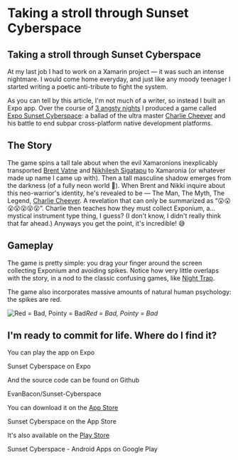 # Taking a stroll through Sunset Cyberspace


## Taking a stroll through Sunset Cyberspace

At my last job I had to work on a Xamarin project — it was such an intense nightmare. I would come home everyday, and just like any moody teenager I started writing a poetic anti-tribute to fight the system.

As you can tell by this article, I'm not much of a writer, so instead I built an Expo app. Over the course of [3 angsty nights](https://twitter.com/Baconbrix/status/915951734769508353) I produced a game called [Expo Sunset Cyberspace](https://expo.io/@bacon/cyberspace): a ballad of the ultra master [Charlie Cheever](https://twitter.com/ccheever) and his battle to end subpar cross-platform native development platforms.

## The Story

The game spins a tall tale about when the evil Xamaronions inexplicably transported [Brent Vatne](https://twitter.com/notbrent) and [Nikhilesh Sigatapu](https://medium.com/@s.nikhilesh) to Xamaronia (or whatever made up name I came up with). Then a tall masculine shadow emerges from the darkness (of a fully neon world 🤷‍). When Brent and Nikki inquire about this neo-warrior's identity, he's revealed to be — The Man, The Myth, The Legend, [Charlie Cheever](https://twitter.com/ccheever). A revelation that can only be summarized as “😮😮😮😮😮😮😮”. Charlie then teaches how they must collect Exponium, a… mystical instrument type thing, I guess? (I don't know, I didn't really think that far ahead.) Anyways you get the point, it's incredible! 😅

## Gameplay

The game is pretty simple: you drag your finger around the screen collecting Exponium and avoiding spikes. Notice how very little overlaps with the story, in a nod to the classic confusing games, like [Night Trap](https://en.wikipedia.org/wiki/Night_Trap).

The game also incorporates massive amounts of natural human psychology: the spikes are red.

![Red = Bad, Pointy = Bad](./images/1w_MQ3OjIOaqGc7fw8lafvQ.jpeg)_Red = Bad, Pointy = Bad_

## I'm ready to commit for life. Where do I find it?

You can play the app on Expo

<Embed url="https://expo.io/@bacon/cyberspace">Sunset Cyberspace on Expo</Embed>

And the source code can be found on Github

<Embed url="https://github.com/EvanBacon/Sunset-Cyberspace">
  EvanBacon/Sunset-Cyberspace
</Embed>

You can download it on the [App Store](https://itunes.apple.com/us/app/sunset-cyberspace/id1332439319?ls=1&mt=8)

<Embed url="https://itunes.apple.com/us/app/sunset-cyberspace/id1332439319?ls=1&mt=8">
  Sunset Cyberspace on the App Store
</Embed>

It's also available on the [Play Store](https://play.google.com/store/apps/details?id=com.evanbacon.cyberspace)

<Embed url="https://play.google.com/store/apps/details?id=com.evanbacon.cyberspace">
  Sunset Cyberspace - Android Apps on Google Play
</Embed>
